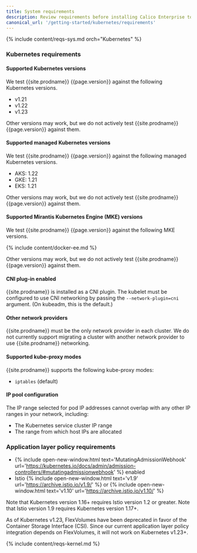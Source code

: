 ```yaml
---
title: System requirements
description: Review requirements before installing Calico Enterprise to ensure success.
canonical_url: '/getting-started/kubernetes/requirements'
---
```


{% include content/reqs-sys.md orch="Kubernetes" %}

### Kubernetes requirements

#### Supported Kubernetes versions

We test {{site.prodname}} {{page.version}} against the following Kubernetes versions.

- v1.21
- v1.22
- v1.23

Other versions may work, but we do not actively test {{site.prodname}}
{{page.version}} against them.

#### Supported managed Kubernetes versions

We test {{site.prodname}} {{page.version}} against the following managed Kubernetes versions.

- AKS: 1.22 
- GKE: 1.21
- EKS: 1.21

Other versions may work, but we do not actively test {{site.prodname}}
{{page.version}} against them.

#### Supported Mirantis Kubernetes Engine (MKE) versions

We test {{site.prodname}} {{page.version}} against the following MKE versions.

{% include content/docker-ee.md %}

Other versions may work, but we do not actively test {{site.prodname}}
{{page.version}} against them.

#### CNI plug-in enabled

{{site.prodname}} is installed as a CNI plugin. The kubelet must be configured
to use CNI networking by passing the `--network-plugin=cni` argument. (On
kubeadm, this is the default.)

#### Other network providers

{{site.prodname}} must be the only network provider in each cluster. We do
not currently support migrating a cluster with another network provider to
use {{site.prodname}} networking.

#### Supported kube-proxy modes

{{site.prodname}} supports the following kube-proxy modes:
- `iptables` (default)

#### IP pool configuration

The IP range selected for pod IP addresses cannot overlap with any other
IP ranges in your network, including:

- The Kubernetes service cluster IP range
- The range from which host IPs are allocated

### Application layer policy requirements

- {% include open-new-window.html text='MutatingAdmissionWebhook' url='https://kubernetes.io/docs/admin/admission-controllers/#mutatingadmissionwebhook' %} enabled
- Istio {% include open-new-window.html text='v1.9' url='https://archive.istio.io/v1.9/' %} or {% include open-new-window.html text='v1.10' url='https://archive.istio.io/v1.10/' %}

Note that Kubernetes version 1.16+ requires Istio version 1.2 or greater.
Note that Istio version 1.9 requires Kubernetes version 1.17+.

As of Kubernetes v1.23, FlexVolumes have been deprecated in favor of the Container Storage Interface (CSI). Since our current application layer policy integration depends on FlexVolumes, it will not work on Kubernetes v1.23+.

{% include content/reqs-kernel.md %}
